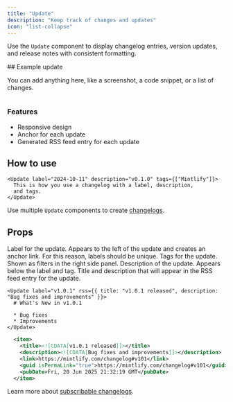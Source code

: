 ```yaml
---
title: "Update"
description: "Keep track of changes and updates"
icon: "list-collapse"
---
```


Use the `Update` component to display changelog entries, version updates, and release notes with consistent formatting.

<Update label="Example" description="v0.1.1">
  ## Example update

  You can add anything here, like a screenshot, a code snippet, or a list of changes.
  
  <Frame>
    <img
      className="block"
      src="https://mintlify-assets.b-cdn.net/hero-light.png"
      alt=""
    />
  </Frame>

  ### Features
  - Responsive design
  - Anchor for each update
  - Generated RSS feed entry for each update
</Update>

## How to use

```mdx Update example
<Update label="2024-10-11" description="v0.1.0" tags={["Mintlify"]}>
  This is how you use a changelog with a label, description,
  and tags.
</Update>
```

Use multiple `Update` components to create [changelogs](/guides/changelogs).

## Props

<ResponseField name="label" type="string" required>
  Label for the update. Appears to the left of the update and creates an anchor link. For this reason, labels should be unique.
</ResponseField>

<ResponseField name="tags" type="string[]">
  Tags for the update. Shown as filters in the right side panel.
</ResponseField>

<ResponseField name="description" type="string">
  Description of the update. Appears below the label and tag.
</ResponseField>

<ResponseField name="rss" type="object">
  Title and description that will appear in the RSS feed entry for the update.
  
  ```mdx wrap
  <Update label="v1.0.1" rss={{ title: "v1.0.1 released", description: "Bug fixes and improvements" }}>
    # What's New in v1.0.1
    
    * Bug fixes
    * Improvements
  </Update>
  ```

```xml Example Update item in RSS feed
  <item>
    <title><![CDATA[v1.0.1 released]]></title>
    <description><![CDATA[Bug fixes and improvements]]></description>
    <link>https://mintlify.com/changelog#v101</link>
    <guid isPermaLink="true">https://mintlify.com/changelog#v101</guid>
    <pubDate>Fri, 20 Jun 2025 21:32:19 GMT</pubDate>
  </item>
```

  Learn more about [subscribable changelogs](/guides/changelogs#subscribable-changelogs).
</ResponseField>
